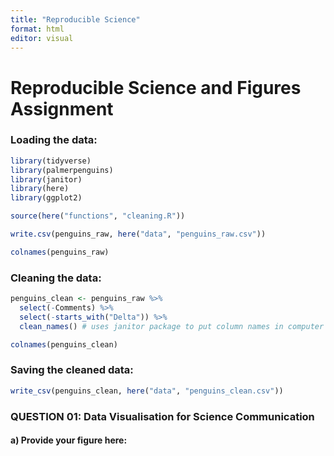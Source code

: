 ```yaml
---
title: "Reproducible Science"
format: html
editor: visual
---
```


# Reproducible Science and Figures Assignment

### Loading the data:

```r
library(tidyverse)
library(palmerpenguins)
library(janitor)
library(here)
library(ggplot2)

source(here("functions", "cleaning.R"))
```

```r
write.csv(penguins_raw, here("data", "penguins_raw.csv"))

colnames(penguins_raw)
```

### Cleaning the data:

```r
penguins_clean <- penguins_raw %>% 
  select(-Comments) %>% 
  select(-starts_with("Delta")) %>% 
  clean_names() # uses janitor package to put column names in computer and human readable "snake case"

colnames(penguins_clean)

```

### Saving the cleaned data:

```r
write_csv(penguins_clean, here("data", "penguins_clean.csv"))
```

### QUESTION 01: Data Visualisation for Science Communication

#### a) Provide your figure here:

#### 
